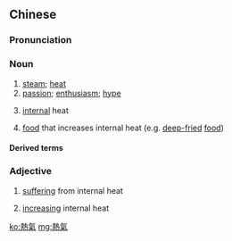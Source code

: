 {{also|热气}}
==Chinese==
{{zh-forms|s=热气}}

===Pronunciation===
{{zh-pron
|m=rèqì
|c=jit6 hei3
|h=pfs=ngie̍t-hi
|mn=qz,tp,xm:lia̍t-khì/kh,zz:jia̍t-khì
|cat=n,c:a
}}

===Noun===
{{zh-noun}}

# [[steam]]; [[heat]] {{zh-mw|股}}
# [[passion]]; [[enthusiasm]]; [[hype]] {{zh-mw|股}}
# {{lb|zh|TCM}} [[internal]] heat
# {{lb|zh|Hakka}} [[food]] that increases internal heat (e.g. [[deep-fried]] [[food]])

====Derived terms====
{{zh-der|冒熱氣|冷風淘熱氣|熱氣層|熱氣球|熱氣騰騰}}

===Adjective===
{{zh-adj}} {{tlb|zh|Cantonese}}

# [[suffer]]ing from internal heat
#: {{zh-x|我 呢{ni1}排 熱氣，成{seng4} 口 生 嗮 飛滋。|I am '''suffering from internal heat''' lately, so I've got canker sores all over my mouth.|C}}
# [[increase|increasing]] internal heat
#: {{zh-x|唔好 食 咁 多 熱氣 嘢 呀。|Don't eat too much food '''that increases internal heat'''.|C}}

[[ko:熱氣]]
[[mg:熱氣]]